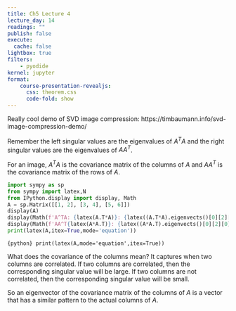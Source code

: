 ```yaml
---
title: Ch5 Lecture 4
lecture_day: 14
readings: ""
publish: false
execute: 
  cache: false
lightbox: true
filters:
    - pyodide
kernel: jupyter
format: 
    course-presentation-revealjs:
      css: theorem.css
      code-fold: show
---
```


Really cool demo of SVD image compression:
https://timbaumann.info/svd-image-compression-demo/



Remember the left singular values are the eigenvalues of $A^TA$ and the right singular values are the eigenvalues of $AA^T$.

For an image, $A^TA$ is the covariance matrix of the columns of $A$ and $AA^T$ is the covariance matrix of the rows of $A$.

```python
import sympy as sp
from sympy import latex,N
from IPython.display import display, Math
A = sp.Matrix([[1, 2], [3, 4], [5, 6]])
display(A)
display(Math(f'A^TA: {latex(A.T*A)}: {latex((A.T*A).eigenvects()[0][2][0])} {N((A.T*A).eigenvects()[0][0],2)}, {latex((A.T*A).eigenvects()[1][2][0])} {N((A.T*A).eigenvects()[1][0],2)}'))
display(Math(f'AA^T{latex(A*A.T)}: {latex((A*A.T).eigenvects()[0][2][0])} {N((A*A.T).eigenvects()[0][0],2)}, {latex((A*A.T).eigenvects()[1][2][0])} {N((A*A.T).eigenvects()[1][0],2)}, {latex((A*A.T).eigenvects()[2][2][0])} {N((A*A.T).eigenvects()[2][0],2)}'))
print(latex(A,itex=True,mode='equation'))
```

`{python} print(latex(A,mode='equation',itex=True))`


What does the covariance of the columns mean? It captures when two columns are correlated. If two columns are correlated, then the corresponding singular value will be large. If two columns are not correlated, then the corresponding singular value will be small.

So an eigenvector of the covariance matrix of the columns of $A$ is a vector that has a similar pattern to the actual columns of $A$.

